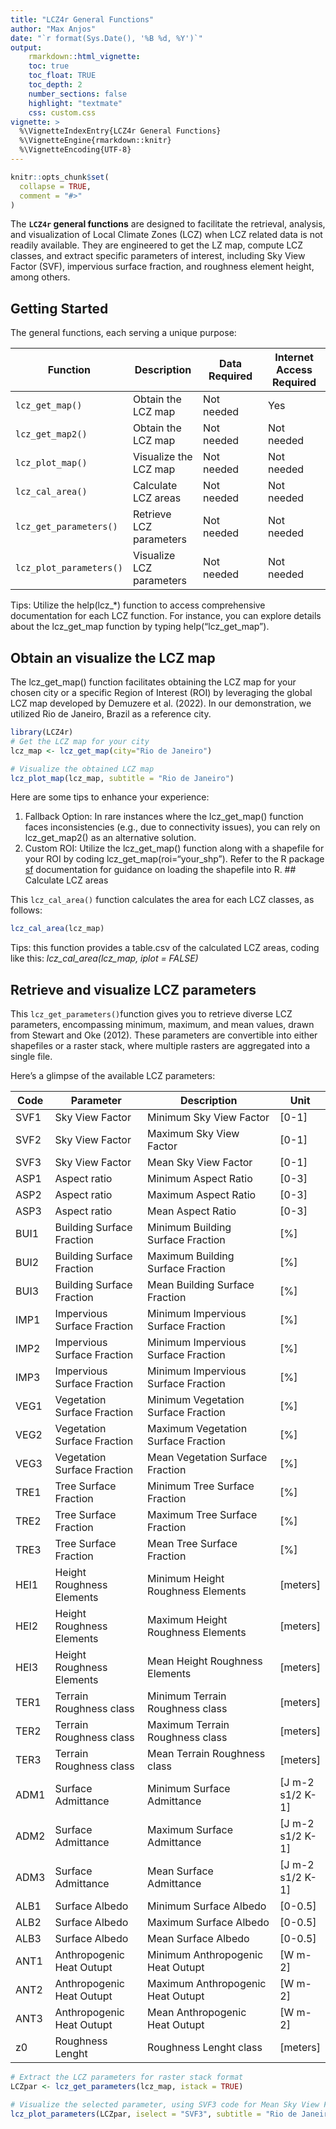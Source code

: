 ```yaml
---
title: "LCZ4r General Functions"
author: "Max Anjos"
date: "`r format(Sys.Date(), '%B %d, %Y')`"
output:
    rmarkdown::html_vignette:
    toc: true
    toc_float: TRUE
    toc_depth: 2
    number_sections: false
    highlight: "textmate"
    css: custom.css
vignette: >
  %\VignetteIndexEntry{LCZ4r General Functions}
  %\VignetteEngine{rmarkdown::knitr}
  %\VignetteEncoding{UTF-8}
---
```


```r
knitr::opts_chunk$set(
  collapse = TRUE,
  comment = "#>"
)
```

The **`LCZ4r` general functions** are designed to facilitate the retrieval, analysis, and visualization of Local Climate Zones (LCZ) when LCZ related data is not readily available. They are engineered to get the LZ map, compute LCZ classes, and extract specific parameters of interest, including Sky View Factor (SVF), impervious surface fraction, and roughness element height, among others.

## Getting Started

The general functions, each serving a unique purpose:

| Function                | Description              | Data Required | Internet Access Required |
|------------------|------------------|-------------------|------------------|
| `lcz_get_map()`         | Obtain the LCZ map | Not needed | Yes  |
| `lcz_get_map2()`        | Obtain the LCZ map | Not needed | Not needed |
| `lcz_plot_map()`        | Visualize the LCZ map | Not needed | Not needed |
| `lcz_cal_area()`        | Calculate LCZ areas | Not needed | Not needed |
| `lcz_get_parameters()`  | Retrieve LCZ parameters | Not needed  | Not needed |
| `lcz_plot_parameters()` | Visualize LCZ parameters | Not needed | Not needed |

Tips: Utilize the help(lcz_*) function to access comprehensive documentation for each LCZ function. For instance, you can explore details about the lcz_get_map function by typing help("lcz_get_map").

## Obtain an visualize the LCZ map

The lcz_get_map() function facilitates obtaining the LCZ map for your chosen city or a specific Region of Interest (ROI) by leveraging the global LCZ map developed by Demuzere et al. (2022). In our demonstration, we utilized Rio de Janeiro, Brazil as a reference city.


```r

library(LCZ4r)
# Get the LCZ map for your city
lcz_map <- lcz_get_map(city="Rio de Janeiro")

# Visualize the obtained LCZ map
lcz_plot_map(lcz_map, subtitle = "Rio de Janeiro")

```

Here are some tips to enhance your experience:

1. Fallback Option: In rare instances where the lcz_get_map() function faces inconsistencies (e.g., due to connectivity issues), you can rely on lcz_get_map2() as an alternative solution.
2. Custom ROI: Utilize the lcz_get_map() function along with a shapefile for your ROI by coding lcz_get_map(roi="your_shp"). Refer to the R package [sf](https://r-spatial.github.io/sf/) documentation for guidance on loading the shapefile into R.
## Calculate LCZ areas

This `lcz_cal_area()` function calculates the area for each LCZ classes, as follows:

```r
lcz_cal_area(lcz_map)

```

Tips: this function provides a table.csv of the calculated LCZ areas, coding like this: *lcz_cal_area(lcz_map, iplot = FALSE)*

## Retrieve and visualize LCZ parameters

This `lcz_get_parameters()`function gives you to retrieve diverse LCZ parameters, encompassing minimum, maximum, and mean values, drawn from Stewart and Oke (2012). These parameters are convertible into either shapefiles or a raster stack, where multiple rasters are aggregated into a single file.

Here's a glimpse of the available LCZ parameters:

| Code | Parameter       | Description             | Unit  |
|------|-----------------|-------------------------|-------|
| SVF1 | Sky View Factor | Minimum Sky View Factor | [0-1] |
| SVF2 | Sky View Factor | Maximum Sky View Factor | [0-1] |
| SVF3 | Sky View Factor | Mean Sky View Factor | [0-1] |
| ASP1 | Aspect ratio | Minimum Aspect Ratio | [0-3] |
| ASP2 | Aspect ratio | Maximum Aspect Ratio | [0-3] |
| ASP3 | Aspect ratio | Mean Aspect Ratio | [0-3] |
| BUI1 | Building Surface Fraction | Minimum Building Surface Fraction | [%] |
| BUI2 | Building Surface Fraction | Maximum Building Surface Fraction | [%] |
| BUI3 | Building Surface Fraction | Mean Building Surface Fraction | [%] |
| IMP1 | Impervious Surface Fraction | Minimum Impervious Surface Fraction | [%] |
| IMP2 | Impervious Surface Fraction | Minimum Impervious Surface Fraction | [%] |
| IMP3 | Impervious Surface Fraction | Minimum Impervious Surface Fraction | [%] |
| VEG1 | Vegetation Surface Fraction | Minimum Vegetation Surface Fraction | [%] |
| VEG2 | Vegetation Surface Fraction | Maximum Vegetation Surface Fraction | [%] |
| VEG3 | Vegetation Surface Fraction | Mean Vegetation Surface Fraction | [%] |
| TRE1 | Tree Surface Fraction | Minimum Tree Surface Fraction | [%] |
| TRE2 | Tree Surface Fraction | Maximum Tree Surface Fraction | [%] |
| TRE3 | Tree Surface Fraction | Mean Tree Surface Fraction | [%] |
| HEI1 | Height Roughness Elements | Minimum Height Roughness Elements | [meters] |
| HEI2 | Height Roughness Elements | Maximum Height Roughness Elements | [meters] |
| HEI3 | Height Roughness Elements | Mean Height Roughness Elements | [meters] |
| TER1 | Terrain Roughness class | Minimum Terrain Roughness class | [meters] |
| TER2 | Terrain Roughness class | Maximum Terrain Roughness class | [meters] |
| TER3 | Terrain Roughness class | Mean Terrain Roughness class | [meters] |
| ADM1 | Surface Admittance | Minimum Surface Admittance | [J m-2 s1/2 K-1] |
| ADM2 | Surface Admittance | Maximum Surface Admittance | [J m-2 s1/2 K-1] |
| ADM3 | Surface Admittance | Mean Surface Admittance | [J m-2 s1/2 K-1] |
| ALB1 | Surface Albedo | Minimum Surface Albedo | [0-0.5] |
| ALB2 | Surface Albedo | Maximum Surface Albedo | [0-0.5] |
| ALB3 | Surface Albedo | Mean Surface Albedo | [0-0.5] |
| ANT1 | Anthropogenic Heat Outupt | Minimum Anthropogenic Heat Outupt | [W m-2] |
| ANT2 | Anthropogenic Heat Outupt | Maximum Anthropogenic Heat Outupt | [W m-2] |
| ANT3 | Anthropogenic Heat Outupt | Mean Anthropogenic Heat Outupt | [W m-2] |
| z0 | Roughness Lenght | Roughness Lenght class | [meters] |


```r

# Extract the LCZ parameters for raster stack format
LCZpar <- lcz_get_parameters(lcz_map, istack = TRUE)

# Visualize the selected parameter, using SVF3 code for Mean Sky View Factor values
lcz_plot_parameters(LCZpar, iselect = "SVF3", subtitle = "Rio de Janeiro")

```
